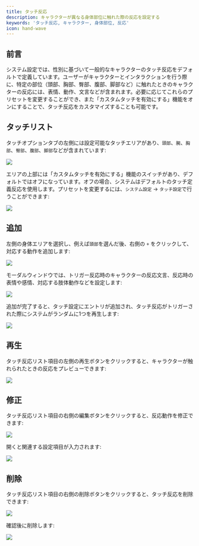 ```yaml
---
title: タッチ反応
description: キャラクターが異なる身体部位に触れた際の反応を設定する
keywords: 'タッチ反応, キャラクター, 身体部位, 反応'
icon: hand-wave
---
```


## 前言

システム設定では、性別に基づいて一般的なキャラクターのタッチ反応をデフォルトで定義しています。ユーザーがキャラクターとインタラクションを行う際に、特定の部位（頭部、胸部、臀部、腹部、脚部など）に触れたときのキャラクターの反応には、表情、動作、文言などが含まれます。必要に応じてこれらのプリセットを変更することができ、また「カスタムタッチを有効にする」機能をオンにすることで、タッチ反応をカスタマイズすることも可能です。

## タッチリスト

タッチオプションタブの左側には設定可能なタッチエリアがあり、`頭部`、`腕`、`胸部`、`臀部`、`腹部`、`脚部`などが含まれています:

<Frame>
  <img src="https://oss.vidol.chat/assets/04e7bd63b38b889c3fecae2b429b7f84.webp" />
</Frame>

エリアの上部には「カスタムタッチを有効にする」機能のスイッチがあり、デフォルトではオフになっています。オフの場合、システムはデフォルトのタッチ定義反応を使用します。プリセットを変更するには、`システム設定` -> `タッチ設定`で行うことができます:

<Frame>
  <img src="https://oss.vidol.chat/assets/fe4e1ebe1207970d1db972eb14f54b0a.webp" />
</Frame>

## 追加

左側の身体エリアを選択し、例えば`頭部`を選んだ後、右側の `+` をクリックして、対応する動作を追加します:

<Frame>
  <img src="https://oss.vidol.chat/assets/d69c9bda9aea809939ee123ad8e75ee6.webp" />
</Frame>

モーダルウィンドウでは、トリガー反応時のキャラクターの反応文言、反応時の表情や感情、対応する肢体動作などを設定します:

<Frame>
  <img src="https://oss.vidol.chat/assets/6efb76428fa6b9ec47a41b66b2b8ca12.webp" />
</Frame>

追加が完了すると、タッチ設定にエントリが追加され、タッチ反応がトリガーされた際にシステムがランダムに1つを再生します:

<Frame>
  <img src="https://oss.vidol.chat/assets/8b19fd7b5db496b3d4ce66f26231e036.webp" />
</Frame>

## 再生

タッチ反応リスト項目の左側の再生ボタンをクリックすると、キャラクターが触れられたときの反応をプレビューできます:

<Frame>
  <img src="https://oss.vidol.chat/assets/9e5697aa4b5746f14f96ac3dbf11eb76.webp" />
</Frame>

## 修正

タッチ反応リスト項目の右側の編集ボタンをクリックすると、反応動作を修正できます:

<Frame>
  <img src="https://oss.vidol.chat/assets/c41f2d25fc45115ac079ec5b3d2ba930.webp" />
</Frame>

開くと関連する設定項目が入力されます:

<Frame>
  <img src="https://oss.vidol.chat/assets/d7f0ab6433a5362e7a70cb80c1b29cf1.webp" />
</Frame>

## 削除

タッチ反応リスト項目の右側の削除ボタンをクリックすると、タッチ反応を削除できます:

<Frame>
  <img src="https://oss.vidol.chat/assets/857b4776fa200e47a29da11087931ce3.webp" />
</Frame>

確認後に削除します:

<Frame>
  <img src="https://oss.vidol.chat/assets/87ce90373b76a9a168242a0b1dd27358.webp" />
</Frame>

